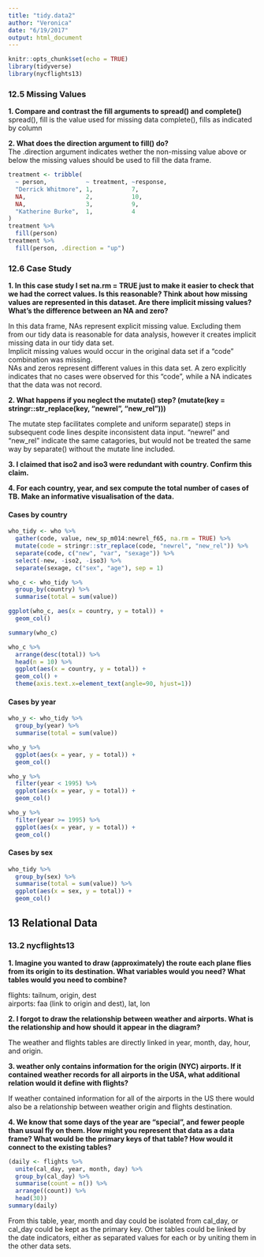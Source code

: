 ```yaml
---
title: "tidy.data2"
author: "Veronica"
date: "6/19/2017"
output: html_document
---
```


```r
knitr::opts_chunk$set(echo = TRUE)
library(tidyverse)
library(nycflights13)
```

### 12.5 Missing Values

**1. Compare and contrast the fill arguments to spread() and complete()**  
spread(), fill is the value used for missing data
complete(), fills as indicated by column

**2. What does the direction argument to fill() do?**  
The .direction argument indicates wether the non-missing value above or below the missing values should be used to fill the data frame.  
```r
treatment <- tribble(
  ~ person,           ~ treatment, ~response,
  "Derrick Whitmore", 1,           7,
  NA,                 2,           10,
  NA,                 3,           9,
  "Katherine Burke",  1,           4
)
treatment %>% 
  fill(person)
treatment %>% 
  fill(person, .direction = "up")
```  

### 12.6 Case Study

**1. In this case study I set na.rm = TRUE just to make it easier to check that we had the correct values. Is this reasonable? Think about how missing values are represented in this dataset. Are there implicit missing values? What’s the difference between an NA and zero?**  

In this data frame, NAs represent explicit missing value. Excluding them from our tidy data is reasonable for data analysis, however it creates implicit missing data in our tidy data set.  
Implicit missing values would occur in the original data set if a "code" combination was missing.  
NAs and zeros represent different values in this data set. A zero explicitly indicates that no cases were observed for this "code", while a NA indicates that the data was not record.

**2. What happens if you neglect the mutate() step? (mutate(key = stringr::str_replace(key, "newrel", "new_rel")))**

The mutate step facilitates complete and uniform separate() steps in subsequent code lines despite inconsistent data input. "newrel" and "new_rel" indicate the same catagories, but would not be treated the same way by separate() without the mutate line included. 

**3. I claimed that iso2 and iso3 were redundant with country. Confirm this claim.**


**4. For each country, year, and sex compute the total number of cases of TB. Make an informative visualisation of the data.**  

#### Cases by country  
```r
who_tidy <- who %>%
  gather(code, value, new_sp_m014:newrel_f65, na.rm = TRUE) %>% 
  mutate(code = stringr::str_replace(code, "newrel", "new_rel")) %>%
  separate(code, c("new", "var", "sexage")) %>% 
  select(-new, -iso2, -iso3) %>% 
  separate(sexage, c("sex", "age"), sep = 1)

who_c <- who_tidy %>% 
  group_by(country) %>% 
  summarise(total = sum(value)) 

ggplot(who_c, aes(x = country, y = total)) + 
  geom_col()

summary(who_c)

who_c %>% 
  arrange(desc(total)) %>% 
  head(n = 10) %>% 
  ggplot(aes(x = country, y = total)) + 
  geom_col() +
  theme(axis.text.x=element_text(angle=90, hjust=1))
```

#### Cases by year  
```r
who_y <- who_tidy %>% 
  group_by(year) %>% 
  summarise(total = sum(value)) 

who_y %>%   
  ggplot(aes(x = year, y = total)) + 
  geom_col()

who_y %>% 
  filter(year < 1995) %>% 
  ggplot(aes(x = year, y = total)) + 
  geom_col()

who_y %>% 
  filter(year >= 1995) %>% 
  ggplot(aes(x = year, y = total)) + 
  geom_col()
```

#### Cases by sex  
```r
who_tidy %>% 
  group_by(sex) %>% 
  summarise(total = sum(value)) %>% 
  ggplot(aes(x = sex, y = total)) + 
  geom_col()
```

## 13 Relational Data  
### 13.2 nycflights13

**1. Imagine you wanted to draw (approximately) the route each plane flies from its origin to its destination. What variables would you need? What tables would you need to combine?**

flights: tailnum, origin, dest  
airports: faa (link to origin and dest), lat, lon

**2. I forgot to draw the relationship between weather and airports. What is the relationship and how should it appear in the diagram?**

The weather and flights tables are directly linked in year, month, day, hour, and origin. 

**3. weather only contains information for the origin (NYC) airports. If it contained weather records for all airports in the USA, what additional relation would it define with flights?**

If weather contained information for all of the airports in the US there would also be a relationship between weather origin and flights destination.

**4. We know that some days of the year are “special”, and fewer people than usual fly on them. How might you represent that data as a data frame? What would be the primary keys of that table? How would it connect to the existing tables?**

```r
(daily <- flights %>% 
  unite(cal_day, year, month, day) %>%
  group_by(cal_day) %>% 
  summarise(count = n()) %>% 
  arrange((count)) %>% 
  head(30))
summary(daily)
```

From this table, year, month and day could be isolated from cal_day, or cal_day could be kept as the primary key. Other tables could be linked by the date indicators, either as separated values for each or by uniting them in the other data sets. 